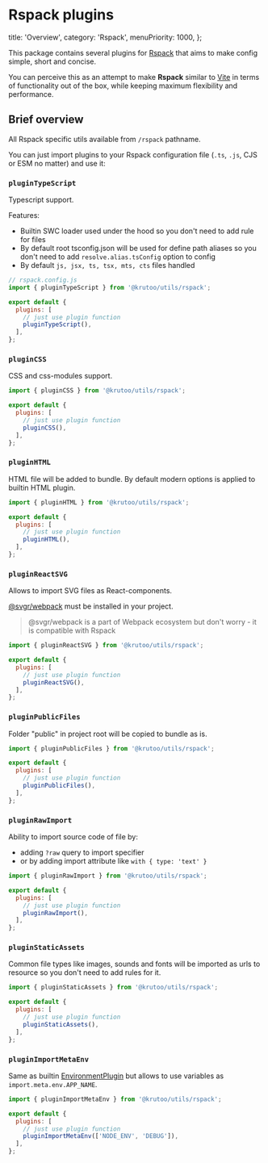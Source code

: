 # Rspack plugins

  title: 'Overview',
  category: 'Rspack',
  menuPriority: 1000,
};

This package contains several plugins for [Rspack](https://rspack.dev/) that aims to make config simple, short and concise.

You can perceive this as an attempt to make **Rspack** similar to [Vite](https://vite.dev/) in terms of functionality out of the box, while keeping maximum flexibility and performance.

## Brief overview

All Rspack specific utils available from `/rspack` pathname.

You can just import plugins to your Rspack configuration file (`.ts`, `.js`, CJS or ESM no matter) and use it:

### `pluginTypeScript`

Typescript support.

Features:

- Builtin SWC loader used under the hood so you don't need to add rule for files
- By default root tsconfig.json will be used for define path aliases so you don't need to add `resolve.alias.tsConfig` option to config
- By default `js, jsx, ts, tsx, mts, cts` files handled

```js
// rspack.config.js
import { pluginTypeScript } from '@krutoo/utils/rspack';

export default {
  plugins: [
    // just use plugin function
    pluginTypeScript(),
  ],
};
```

### `pluginCSS`

CSS and css-modules support.

```js
import { pluginCSS } from '@krutoo/utils/rspack';

export default {
  plugins: [
    // just use plugin function
    pluginCSS(),
  ],
};
```

### `pluginHTML`

HTML file will be added to bundle.
By default modern options is applied to builtin HTML plugin.

```js
import { pluginHTML } from '@krutoo/utils/rspack';

export default {
  plugins: [
    // just use plugin function
    pluginHTML(),
  ],
};
```

### `pluginReactSVG`

Allows to import SVG files as React-components.

[@svgr/webpack](https://react-svgr.com/docs/webpack/) must be installed in your project.

> @svgr/webpack is a part of Webpack ecosystem but don't worry - it is compatible with Rspack

```js
import { pluginReactSVG } from '@krutoo/utils/rspack';

export default {
  plugins: [
    // just use plugin function
    pluginReactSVG(),
  ],
};
```

### `pluginPublicFiles`

Folder "public" in project root will be copied to bundle as is.

```js
import { pluginPublicFiles } from '@krutoo/utils/rspack';

export default {
  plugins: [
    // just use plugin function
    pluginPublicFiles(),
  ],
};
```

### `pluginRawImport`

Ability to import source code of file by:

- adding `?raw` query to import specifier
- or by adding import attribute like `with { type: 'text' }`

```js
import { pluginRawImport } from '@krutoo/utils/rspack';

export default {
  plugins: [
    // just use plugin function
    pluginRawImport(),
  ],
};
```

### `pluginStaticAssets`

Common file types like images, sounds and fonts will be imported as urls to resource so you don't need to add rules for it.

```js
import { pluginStaticAssets } from '@krutoo/utils/rspack';

export default {
  plugins: [
    // just use plugin function
    pluginStaticAssets(),
  ],
};
```

### `pluginImportMetaEnv`

Same as builtin [EnvironmentPlugin](https://rspack.dev/plugins/webpack/environment-plugin) but allows to use variables as `import.meta.env.APP_NAME`.

```js
import { pluginImportMetaEnv } from '@krutoo/utils/rspack';

export default {
  plugins: [
    // just use plugin function
    pluginImportMetaEnv(['NODE_ENV', 'DEBUG']),
  ],
};
```
